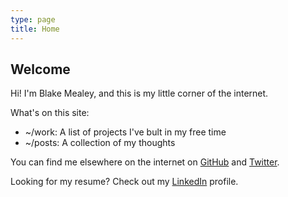 ```yaml
---
type: page
title: Home
---
```



## Welcome

Hi! I'm Blake Mealey, and this is my little corner of the internet.

What's on this site:

- <Link to="/work">~/work</Link>: A list of projects I've bult in my free time
- <Link to="/posts">~/posts</Link>: A collection of my thoughts

You can find me elsewhere on the internet on [GitHub](https://github.com/blake-mealey) and
[Twitter](https://twitter.com/blakemdev).

Looking for my resume? Check out my [LinkedIn](https://linkedin.com/in/tblakemealey) profile.
